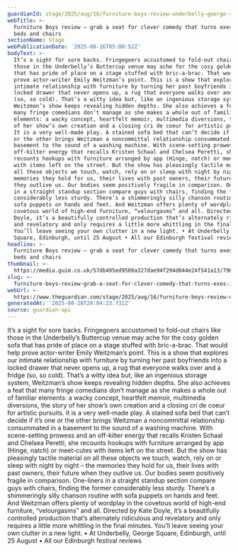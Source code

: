 ```yaml
---
guardianId: stage/2025/aug/16/furniture-boys-review-underbelly-george-square-edinburgh
webTitle: >-
  Furniture Boys review – grab a seat for clever comedy that turns exes into
  beds and chairs
sectionName: Stage
webPublicationDate: '2025-08-16T05:00:52Z'
bodyText: >-
  It’s a sight for sore backs. Fringegoers accustomed to fold-out chairs like
  those in the Underbelly’s Buttercup venue may ache for the cosy golden sofa
  that has pride of place on a stage stuffed with bric-a-brac. That would help
  prove actor-writer Emily Weitzman’s point. This is a show that explores our
  intimate relationship with furniture by turning her past boyfriends into a
  locked drawer that never opens up, a rug that everyone walks over and a fridge
  (so, so cold). That’s a witty idea but, like an ingenious storage system,
  Weitzman’s show keeps revealing hidden depths. She also achieves a feat that
  many fringe comedians don’t manage as she makes a whole out of familiar
  elements: a wacky concept, heartfelt memoir, multimedia diversions, the story
  of her show’s own creation and a closing cri de coeur for artistic pursuits.
  It is a very well-made play. A stained sofa bed that can’t decide if it’s one
  or the other brings Weitzman a noncommittal relationship consummated in a
  basement to the sound of a washing machine. With scene-setting prowess and an
  off-kilter energy that recalls Kristen Schaal and Chelsea Peretti, she
  recounts hookups with furniture arranged by app (Hinge, natch) or meet-cutes
  with items left on the street. But the show has pleasingly tactile material on
  all these objects we touch, watch, rely on or sleep with night by night – the
  memories they hold for us, their lives with past owners, their future when
  they outlive us. Our bodies seem positively fragile in comparison. One-liners
  in a straight standup section compare guys with chairs, finding the former
  considerably less sturdy. There’s a shimmeringly silly chanson routine with
  sofa puppets on hands and feet. And Weitzman offers plenty of wordplay in the
  covetous world of high-end furniture, “velourgasms” and all. Directed by Kate
  Doyle, it’s a beautifully controlled production that’s alternately ridiculous
  and revelatory and only requires a little more whittling in the final minutes.
  You’ll leave seeing your own clutter in a new light. • At Underbelly, George
  Square, Edinburgh, until 25 August • All our Edinburgh festival reviews
headline: >-
  Furniture Boys review – grab a seat for clever comedy that turns exes into
  beds and chairs
thumbnail: >-
  https://media.guim.co.uk/57db495ed9508a327dae94f294d044e24f541a13/796_0_4840_3872/500.jpg
slug: >-
  furniture-boys-review-grab-a-seat-for-clever-comedy-that-turns-exes-into-beds-and-chairs
webUrl: >-
  https://www.theguardian.com/stage/2025/aug/16/furniture-boys-review-underbelly-george-square-edinburgh
generatedAt: '2025-08-28T20:04:23.731Z'
source: guardian-api
---
```

It’s a sight for sore backs. Fringegoers accustomed to fold-out chairs like those in the Underbelly’s Buttercup venue may ache for the cosy golden sofa that has pride of place on a stage stuffed with bric-a-brac. That would help prove actor-writer Emily Weitzman’s point. This is a show that explores our intimate relationship with furniture by turning her past boyfriends into a locked drawer that never opens up, a rug that everyone walks over and a fridge (so, so cold). That’s a witty idea but, like an ingenious storage system, Weitzman’s show keeps revealing hidden depths. She also achieves a feat that many fringe comedians don’t manage as she makes a whole out of familiar elements: a wacky concept, heartfelt memoir, multimedia diversions, the story of her show’s own creation and a closing cri de coeur for artistic pursuits. It is a very well-made play. A stained sofa bed that can’t decide if it’s one or the other brings Weitzman a noncommittal relationship consummated in a basement to the sound of a washing machine. With scene-setting prowess and an off-kilter energy that recalls Kristen Schaal and Chelsea Peretti, she recounts hookups with furniture arranged by app (Hinge, natch) or meet-cutes with items left on the street. But the show has pleasingly tactile material on all these objects we touch, watch, rely on or sleep with night by night – the memories they hold for us, their lives with past owners, their future when they outlive us. Our bodies seem positively fragile in comparison. One-liners in a straight standup section compare guys with chairs, finding the former considerably less sturdy. There’s a shimmeringly silly chanson routine with sofa puppets on hands and feet. And Weitzman offers plenty of wordplay in the covetous world of high-end furniture, “velourgasms” and all. Directed by Kate Doyle, it’s a beautifully controlled production that’s alternately ridiculous and revelatory and only requires a little more whittling in the final minutes. You’ll leave seeing your own clutter in a new light. • At Underbelly, George Square, Edinburgh, until 25 August • All our Edinburgh festival reviews
